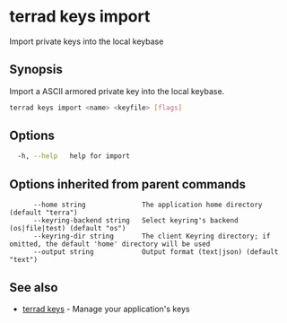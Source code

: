 # terrad keys import

Import private keys into the local keybase

## Synopsis

Import a ASCII armored private key into the local keybase.

```sh Terrad
terrad keys import <name> <keyfile> [flags]
```

## Options

```sh Terrad
  -h, --help   help for import
```

## Options inherited from parent commands

```
      --home string              The application home directory (default "terra")
      --keyring-backend string   Select keyring's backend (os|file|test) (default "os")
      --keyring-dir string       The client Keyring directory; if omitted, the default 'home' directory will be used
      --output string            Output format (text|json) (default "text")
```

## See also

* [terrad keys](terrad_keys.mdx)	 - Manage your application's keys


